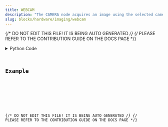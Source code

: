 ```yaml
---
title: WEBCAM
description: "The CAMERA node acquires an image using the selected camera."
slug: blocks/hardware/imaging/webcam
---
```


{/* DO NOT EDIT THIS FILE! IT IS BEING AUTO GENERATED */}
{/* PLEASE REFER TO THE CONTRIBUTION GUIDE ON THE DOCS PAGE */}


<PythonDocsDisplay docstring={docstring} />
<details>
<summary>Python Code</summary>



<Code code={pythonCode} lang="py" wrap theme="dracula" />

[Find this Flojoy Block on GitHub](https://github.com/flojoy-ai/blocks/blob/main/blocks/HARDWARE/IMAGING/WEBCAM/WEBCAM.py)

</details>

## Example


<GetHelpWidget />


<AppDisplay app={app} blockName="WEBCAM" client:visible />


<Example />

{/* DO NOT EDIT THIS FILE! IT IS BEING AUTO GENERATED */}
{/* PLEASE REFER TO THE CONTRIBUTION GUIDE ON THE DOCS PAGE */}
